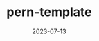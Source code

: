 ---
title: pern-template
date: 2023-07-13
repo: https://github.com/jagmitg/pern-template
tags: TypeScript, HTML
---